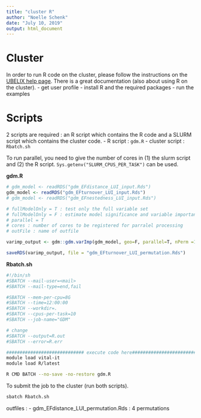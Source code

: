 ```yaml
---
title: "cluster R"
author: "Noelle Schenk"
date: "July 10, 2019"
output: html_document
---
```

# Cluster
In order to run R code on the cluster, please follow the instructions on the [UBELIX help page](https://docs.id.unibe.ch/ubelix/). There is a great documentation (also about using R on the cluster).
- get user profile
- install R and the required packages
- run the examples

# Scripts
2 scripts are required : an R script which contains the R code and a SLURM script which contains the cluster code.
- R script : `gdm.R`
- cluster script : `Rbatch.sh`

To run parallel, you need to give the number of cores in (1) the slurm script and (2) the R script. `Sys.getenv("SLURM_CPUS_PER_TASK")` can be used.

**gdm.R**
```r
# gdm_model <- readRDS("gdm_EFdistance_LUI_input.Rds")
gdm_model <- readRDS("gdm_EFturnover_LUI_input.Rds")
# gdm_model <- readRDS("gdm_EFnestedness_LUI_input.Rds")

# fullModelOnly = T : test only the full variable set
# fullModelOnly = F : estimate model significance and variable importance/ significance using m$
# parallel = T
# cores : number of cores to be registered for parralel processing
# outFile : name of outfile

varimp_output <- gdm::gdm.varImp(gdm_model, geo=F, parallel=T, nPerm =100, cores = 10)

saveRDS(varimp_output, file = "gdm_EFturnover_LUI_permutation.Rds")
```


**Rbatch.sh**
```bash
#!/bin/sh
#SBATCH --mail-user=<mail>
#SBATCH --mail-type=end,fail

#SBATCH --mem-per-cpu=8G
#SBATCH --time=12:00:00
#SBATCH --workdir=.
#SBATCH --cpus-per-task=10
#SBATCH --job-name="GDM"

# change
#SBATCH --output=R.out
#SBATCH --error=R.err

############################# execute code here################################ 
module load vital-it
module load R/latest

R CMD BATCH --no-save -no-restore gdm.R
```

To submit the job to the cluster (run both scripts).
```bash
sbatch Rbatch.sh
```


outfiles : 
- gdm_EFdistance_LUI_permutation.Rds : 4 permutations
